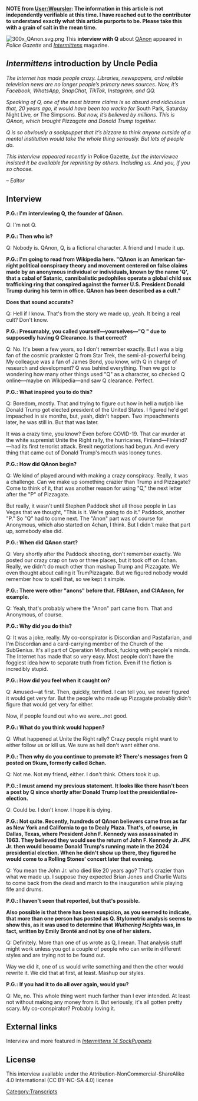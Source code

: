 '''NOTE from [[User:Woursler]]: The information in this article is not  independently verifiable at this time. I have reached out to the contributor to understand exactly what this article purports to be. Please take this with a grain of salt in the mean time.'''

[[File:300x QAnon.svg.png|thumb]]
This '''interview with Q''' about [[QAnon]] appeared in ''Police Gazette'' and ''[http://discordia.fandom.com/wiki/Intermittens Intermittens]'' magazine.

==''Intermittens'' introduction by Uncle Pedia==
''The Internet has made people crazy. Libraries, newspapers, and reliable television news are no longer people’s primary news sources. Now, it’s Facebook, WhatsApp, SnapChat, TikTok, Instagram, and QQ.''

''Speaking of Q, one of the most bizarre claims is so absurd and ridiculous that, 20 years ago, it would have been too wacko for'' South Park'','' Saturday Night Live'', or'' The Simpsons''. But now, it’s believed by millions. This is QAnon, which brought Pizzagate and Donald Trump together.''

''Q is so obviously a sockpuppet that it’s bizzare to think anyone outside of a mental institution would take the whole thing seriously. But lots of people do.''

''This interview appeared recently in'' Police Gazette'', but the interviewee insisted it be available for reprinting by others. Including us. And you, if you so choose.''

''– Editor''
==Interview ==
'''P.G.: I'm interviewing Q, the founder of QAnon.'''

Q: I'm not Q.

'''P.G.: Then who is?'''

Q: Nobody is. QAnon, Q, is a fictional character. A friend and I made it up.

'''P.G.: I'm going to read from Wikipedia here. "QAnon is an American far-right political conspiracy theory and movement centered on false claims made by an anonymous individual or individuals, known by the name 'Q', that a cabal of Satanic, cannibalistic pedophiles operate a global child sex trafficking ring that conspired against the former U.S. President Donald Trump during his term in office. QAnon has been described as a cult."'''

'''Does that sound accurate?'''

Q: Hell if I know. That's from the story we made up, yeah. It being a real cult? Don't know.

'''P.G.: Presumably, you called yourself—yourselves—"Q " due to supposedly having Q Clearance. Is that correct?'''

Q: No. It's been a few years, so I don't remember exactly. But I was a big fan of the cosmic prankster Q from Star Trek, the semi-all-powerful being. My colleague was a fan of James Bond, you know, with Q in charge of research and development? Q was behind everything. Then we got to wondering how many other things used "Q" as a character, so checked Q online—maybe on Wikipedia—and saw Q clearance. Perfect.

'''P.G.: What inspired you to do this?'''

Q: Boredom, mostly. That and trying to figure out how in hell a nutjob like Donald Trump got elected president of the United States. I figured he'd get impeached in six months, but, yeah, didn't happen. Two impeachments later, he was still in. But that was later.

It was a crazy time, you know? Even before COVID-19. That car murder at the white supremist Unite the Right rally, the hurricanes, Finland—Finland?—had its first terrorist attack. Brexit negotiations had begun. And every thing that came out of Donald Trump's mouth was looney tunes.

'''P.G.: How did QAnon begin?'''

Q: We kind of played around with making a crazy conspiracy. Really, it was a challenge. Can we make up something crazier than Trump and Pizzagate? Come to think of it, that was another reason for using "Q," the next letter after the "P" of Pizzagate.

But really, it wasn't until Stephen Paddock shot all those people in Las Vegas that we thought, "This is it. We're going to do it." Paddock, another "P." So "Q" had to come next. The "Anon" part was of course for Anonymous, which also started on 4chan, I think. But I didn't make that part up, somebody else did.

'''P.G.: When did QAnon start?'''

Q: Very shortly after the Paddock shooting, don't remember exactly. We posted our crazy crap on two or three places, but it took off on 4chan. Really, we didn't do much other than mashup Trump and Pizzagate. We even thought about calling it TrumPizzagate. But we figured nobody would remember how to spell that, so we kept it simple.

'''P.G.: There were other "anons" before that. FBIAnon, and CIAAnon, for example.'''

Q: Yeah, that's probably where the "Anon" part came from. That and Anonymous, of course.

'''P.G.: Why did you do this?'''

Q: It was a joke, really. My co-conspirator is Discordian and Pastafarian, and I'm Discordian and a card-carrying member of the Church of the SubGenius. It's all part of Operation Mindfuck, fucking with people's minds. The Internet has made that so very easy. Most people don't have the foggiest idea how to separate truth from fiction. Even if the fiction is incredibly stupid.

'''P.G.: How did you feel when it caught on?'''

Q: Amused—at first. Then, quickly, terrified. I can tell you, we never figured it would get very far. But the people who made up Pizzagate probably didn't figure that would get very far either.

Now, if people found out who we were...not good.

'''P.G.: What do you think would happen?'''

Q: What happened at Unite the Right rally? Crazy people might want to either follow us or kill us. We sure as hell don't want either one.

'''P.G.: Then why do you continue to promote it? There's messages from Q posted on 9kum, formerly called 8chan.'''

Q: Not me. Not my friend, either. I don't think. Others took it up.

'''P.G.: I must amend my previous statement. It looks like there hasn't been a post by Q since shortly after Donald Trump lost the presidential re-election.'''

Q: Could be. I don't know. I hope it is dying.

'''P.G.: Not quite. Recently, hundreds of QAnon believers came from as far as New York and California to go to Dealy Plaza. That's, of course, in Dallas, Texas, where President John F. Kennedy was assassinated in 1963. They believed they would see the return of John F. Kennedy Jr. JFK Jr. then would become Donald Trump's running mate in the 2024 presidential election. When he didn't show up there, they figured he would come to a Rolling Stones’ concert later that evening.'''

Q: You mean the John Jr. who died like 20 years ago? That's crazier than what we made up. I suppose they expected Brian Jones and Charlie Watts to come back from the dead and march to the inauguration while playing fife and drums.

'''P.G.: I haven't seen that reported, but that's possible.'''

'''Also possible is that there has been suspicion, as you seemed to indicate, that more than one person has posted as Q. Stylometric analysis seems to show this, as it was used to determine that ''Wuthering Heights'' was, in fact, written by Emily Brontë and not by one of her sisters.'''

Q: Definitely. More than one of us wrote as Q, I mean. That analysis stuff might work unless you got a couple of people who can write in different styles and are trying not to be found out.

Way we did it, one of us would write something and then the other would rewrite it. We did that at first, at least. Mashup our styles.

'''P.G.: If you had it to do all over again, would you?'''

Q: Me, no. This whole thing went much farther than I ever intended. At least not without making any money from it. But seriously, it's all gotten pretty scary. My co-conspirator? Probably loving it.

==External links==
Interview and more featured in ''[https://www.scribd.com/document/563197610/Intermittens-14-Sockpuppets Intermittens 14 SockPuppets]''
==License==
This interview available under the Attribution-NonCommercial-ShareAlike 4.0 International (CC BY-NC-SA 4.0) license
[[Category:Transcripts]]
